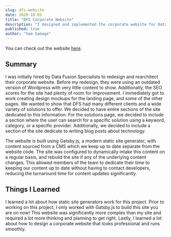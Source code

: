 ```yaml
---
slug: dfs-website
date: 2020-10-05
title: "DFS Corporate Website"
description: "I designed and implemented the corporate website for Data Fusion Specialists (DFS) who is a trusted global company and partner that provides high quality IT Solutions, Services and Resources to accelerate your business."
published: true
author: "Sam Gamage"
---
```


You can check out the website [here](https://datafusionspecialists.com).

## Summary

I was initially hired by Data Fusion Specialists to redesign and rearchitect their corporate website. Before my redesign, they were using an outdated version of Wordpress with very little content to show. Additionally, the SEO scores for the site had plenty of room for improvement. I immediately got to work creating design mockups for the landing page, and some of the other pages. We wanted to show that DFS had many different clients and a wide variety of solutions to offer. We decided to have entire sections of the site dedicated to this information. For the solutions page, we decided to include a section where the user can search for a specific solution using a keyword, category, or a specific provider. Additionally, we decided to include a section of the site dedicate to writing blog posts about technology.

The website is built using Gatsby.js, a modern static site generator, with content sourced from a CMS which we keep up to date separate from the website code. The site was configured to dynamically intake this content on a regular basis, and rebuild the site if any of the underlying content changes. This allowed members of the team to dedicate their time to keeping our content up to date without having to contact developers, reducing the turnaround time for content updates significantly.

## Things I Learned

I learned a lot about how static site generators work for this project. Prior to working on this project, I only worked with Gatsby.js to build this site you are on now! This website was significantly more complex than my site and required a lot more thinking and planning to get right. Lastly, I learned a lot about how to design a corporate website that looks professional and runs smoothly.
